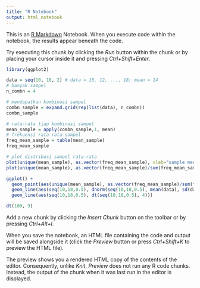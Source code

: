 ```yaml
---
title: "R Notebook"
output: html_notebook
---
```


This is an [R Markdown](http://rmarkdown.rstudio.com) Notebook. When you execute code within the notebook, the results appear beneath the code. 

Try executing this chunk by clicking the *Run* button within the chunk or by placing your cursor inside it and pressing *Ctrl+Shift+Enter*. 

```r
library(ggplot2)
```


```r
data = seq(10, 18, 2) # data = 10, 12, ..., 18; mean = 14
# banyak sampel
n_combn = 4

# mendapatkan kombinasi sampel
combn_sample = expand.grid(rep(list(data), n_combn))
combn_sample

# rata-rata tiap kombinasi sampel
mean_sample = apply(combn_sample,1, mean)
# frekuensi rata-rata sampel
freq_mean_sample = table(mean_sample)
freq_mean_sample

# plot distribusi sampel rata-rata
plot(unique(mean_sample), as.vector(freq_mean_sample), xlab="sample mean", ylab="frequency")
plot(unique(mean_sample), as.vector(freq_mean_sample)/sum(freq_mean_sample), xlab="sample mean", ylab="probability")
```

```r
ggplot() +
  geom_point(aes(unique(mean_sample), as.vector(freq_mean_sample)/sum(freq_mean_sample))) +
  geom_line(aes(seq(10,18,0.5), dnorm(seq(10,18,0.5), mean(data), sd(data) * (4/5) * 1/sqrt(5)))) +
  geom_line(aes(seq(10,18,0.5), dt(seq(10,18,0.5), 4)))
```
```r
dt(100, 9)
```


Add a new chunk by clicking the *Insert Chunk* button on the toolbar or by pressing *Ctrl+Alt+I*.

When you save the notebook, an HTML file containing the code and output will be saved alongside it (click the *Preview* button or press *Ctrl+Shift+K* to preview the HTML file).

The preview shows you a rendered HTML copy of the contents of the editor. Consequently, unlike *Knit*, *Preview* does not run any R code chunks. Instead, the output of the chunk when it was last run in the editor is displayed.
